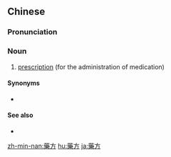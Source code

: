 {{also|药方}}
==Chinese==
{{zh-forms|s=药方}}

===Pronunciation===
{{zh-pron
|m=yàofāng,er=y
|c=joek6 fong1
|mn=io̍h-hng
|cat=n
}}

===Noun===
{{zh-noun}}

# [[prescription]] (for the administration of medication)

====Synonyms====
* {{zh-l|處方}}

====See also====
* {{zh-l|開藥}}

[[zh-min-nan:藥方]]
[[hu:藥方]]
[[ja:藥方]]
